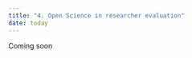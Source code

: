 ```yaml
---
title: "4. Open Science in researcher evaluation"
date: today
---
```



::: {.callout-note}
Coming soon
:::
